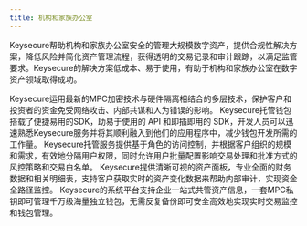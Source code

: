 ```yaml
---
title: 机构和家族办公室
---
```


Keysecure帮助机构和家族办公室安全的管理大规模数字资产，提供合规性解决方案，降低风险并简化资产管理流程，获得透明的交易记录和审计跟踪，以满足监管要求。Keysecure的解决方案低成本、易于使用，有助于机构和家族办公室在数字资产领域取得成功。

<Accordion title="企业级安全架构">
Keysecure运用最新的MPC加密技术与硬件隔离相结合的多层技术，保护客户和投资者的资金免受网络攻击、内部共谋和人为错误的影响。
</Accordion>
<Accordion title="简易集成的SDK">
Keysecure托管钱包搭载了便捷易用的SDK，助易于使用的 API 和即插即用的 SDK，开发人员可以迅速熟悉Keysecure服务并将其顺利融入到他们的应用程序中，减少钱包开发所需的工作量。
</Accordion>
<Accordion title="权限控制和定制工作流">
Keysecure托管服务提供基于角色的访问控制，并根据客户组织的规模和需求，有效地分隔用户权限，同时允许用户批量配置影响交易处理和批准方式的风控策略和交易白名单。
</Accordion>
<Accordion title="高效财务对账">
Keysecure提供清晰可视的资产面板，专业全面的财务数据和相关明细表，支持客户获取实时的资产变化数据来帮助内部审计，实现资金全路径监控。
</Accordion>
<Accordion title="一站式交易资产管理">
Keysecure的系统平台支持企业一站式共管资产信息，一套MPC私钥即可管理千万级海量独立钱包，无需反复备份即可安全高效地实现实时交易监控和钱包管理。
</Accordion>
